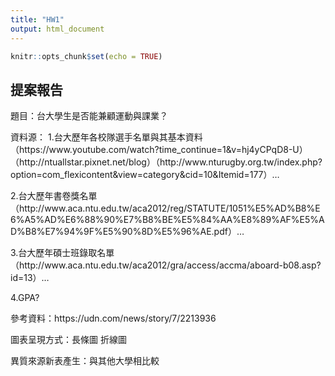 ```yaml
---
title: "HW1"
output: html_document
---
```


```r
knitr::opts_chunk$set(echo = TRUE)
```

## 提案報告

題目：台大學生是否能兼顧運動與課業？

資料源：
1.台大歷年各校隊選手名單與其基本資料（https://www.youtube.com/watch?time_continue=1&v=hj4yCPqD8-U）（http://ntuallstar.pixnet.net/blog）（http://www.nturugby.org.tw/index.php?option=com_flexicontent&view=category&cid=10&Itemid=177）...

2.台大歷年書卷獎名單（http://www.aca.ntu.edu.tw/aca2012/reg/STATUTE/1051%E5%AD%B8%E6%A5%AD%E6%88%90%E7%B8%BE%E5%84%AA%E8%89%AF%E5%AD%B8%E7%94%9F%E5%90%8D%E5%96%AE.pdf）...

3.台大歷年碩士班錄取名單（http://www.aca.ntu.edu.tw/aca2012/gra/access/accma/aboard-b08.asp?id=13）...

4.GPA?


參考資料：https://udn.com/news/story/7/2213936

圖表呈現方式：長條圖 折線圖

異質來源新表產生：與其他大學相比較
